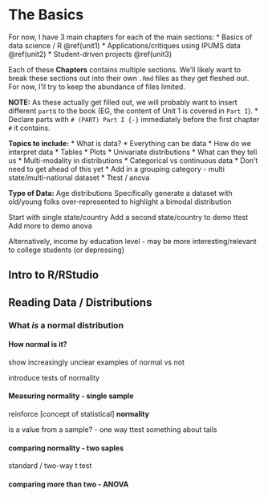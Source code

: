 # The Basics {#unit1}


For now, I have 3 main chapters for each of the main sections: 
  * Basics of data science / R \@ref(unit1) 
  * Applications/critiques using IPUMS data \@ref(unit2)
  * Student-driven projects \@ref(unit3)

Each of these **Chapters** contains multiple sections. We'll likely want to break these sections out into their own `.Rmd` files as they get fleshed out. For now, I'll try to keep the abundance of files limited.

**NOTE:** As these actually get filled out, we will probably want to insert different `part`s to the book (EG, the content of Unit 1 is covered in `Part I`).
  * Declare parts with `# (PART) Part I {-}` immediately before the first chapter `#` it contains.
  
**Topics to include:**
  * What is data?
  * Everything can be data
  * How do we interpret data
  * Tables
  * Plots
  * Univariate distributions
  * What can they tell us
  * Multi-modality in distributions
  * Categorical vs continuous data
  * Don’t need to get ahead of this yet
  * Add in a grouping category - multi state/multi-national dataset
  * Ttest / anova

**Type of Data:**
Age distributions
Specifically generate a dataset with old/young folks over-represented to highlight a bimodal distribution

Start with single state/country
Add a second state/country to demo ttest
Add more to demo anova

Alternatively, income by education level - may be more interesting/relevant to college students (or depressing)

## Intro to R/RStudio
## Reading Data / Distributions
### What *is* a **normal distribution**
#### How normal is it?
show increasingly unclear examples of normal vs not

introduce tests of normality

#### Measuring normality - single sample

reinforce [concept of statistical] **normality**

is a value from a sample? - one way ttest
something about tails

#### comparing normality - two saples

standard / two-way t test

#### comparing more than two - ANOVA

